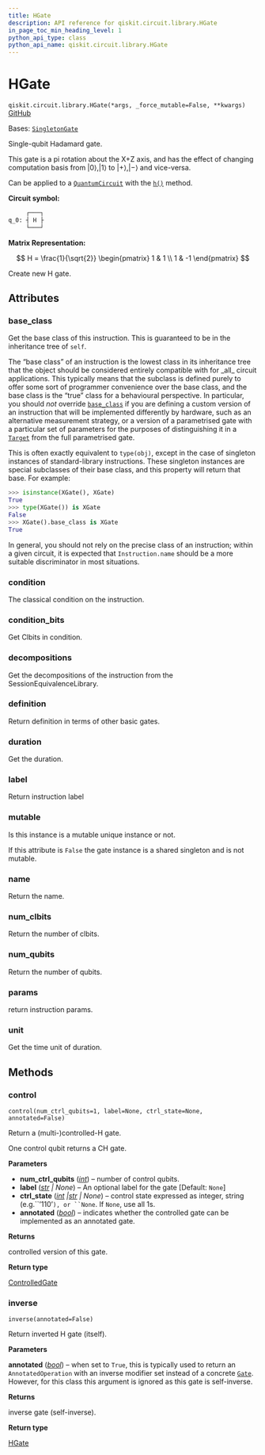 ```yaml
---
title: HGate
description: API reference for qiskit.circuit.library.HGate
in_page_toc_min_heading_level: 1
python_api_type: class
python_api_name: qiskit.circuit.library.HGate
---
```


# HGate

<span id="qiskit.circuit.library.HGate" />

`qiskit.circuit.library.HGate(*args, _force_mutable=False, **kwargs)` [GitHub](https://github.com/qiskit/qiskit/tree/main/qiskit/circuit/library/standard_gates/h.py "view source code")

Bases: [`SingletonGate`](circuit_singleton#qiskit.circuit.singleton.SingletonGate "qiskit.circuit.singleton.SingletonGate")

Single-qubit Hadamard gate.

This gate is a pi rotation about the X+Z axis, and has the effect of changing computation basis from $|0\rangle,|1\rangle$ to $|+\rangle,|-\rangle$ and vice-versa.

Can be applied to a [`QuantumCircuit`](qiskit.circuit.QuantumCircuit "qiskit.circuit.QuantumCircuit") with the [`h()`](qiskit.circuit.QuantumCircuit#h "qiskit.circuit.QuantumCircuit.h") method.

**Circuit symbol:**

```python
     ┌───┐
q_0: ┤ H ├
     └───┘
```

**Matrix Representation:**

$$
H = \frac{1}{\sqrt{2}}
    \begin{pmatrix}
        1 & 1 \\
        1 & -1
    \end{pmatrix}
$$

Create new H gate.

## Attributes

<span id="qiskit.circuit.library.HGate.base_class" />

### base\_class

Get the base class of this instruction. This is guaranteed to be in the inheritance tree of `self`.

The “base class” of an instruction is the lowest class in its inheritance tree that the object should be considered entirely compatible with for \_all\_ circuit applications. This typically means that the subclass is defined purely to offer some sort of programmer convenience over the base class, and the base class is the “true” class for a behavioural perspective. In particular, you should *not* override [`base_class`](#qiskit.circuit.library.HGate.base_class "qiskit.circuit.library.HGate.base_class") if you are defining a custom version of an instruction that will be implemented differently by hardware, such as an alternative measurement strategy, or a version of a parametrised gate with a particular set of parameters for the purposes of distinguishing it in a [`Target`](qiskit.transpiler.Target "qiskit.transpiler.Target") from the full parametrised gate.

This is often exactly equivalent to `type(obj)`, except in the case of singleton instances of standard-library instructions. These singleton instances are special subclasses of their base class, and this property will return that base. For example:

```python
>>> isinstance(XGate(), XGate)
True
>>> type(XGate()) is XGate
False
>>> XGate().base_class is XGate
True
```

In general, you should not rely on the precise class of an instruction; within a given circuit, it is expected that `Instruction.name` should be a more suitable discriminator in most situations.

<span id="qiskit.circuit.library.HGate.condition" />

### condition

The classical condition on the instruction.

<span id="qiskit.circuit.library.HGate.condition_bits" />

### condition\_bits

Get Clbits in condition.

<span id="qiskit.circuit.library.HGate.decompositions" />

### decompositions

Get the decompositions of the instruction from the SessionEquivalenceLibrary.

<span id="qiskit.circuit.library.HGate.definition" />

### definition

Return definition in terms of other basic gates.

<span id="qiskit.circuit.library.HGate.duration" />

### duration

Get the duration.

<span id="qiskit.circuit.library.HGate.label" />

### label

Return instruction label

<span id="qiskit.circuit.library.HGate.mutable" />

### mutable

Is this instance is a mutable unique instance or not.

If this attribute is `False` the gate instance is a shared singleton and is not mutable.

<span id="qiskit.circuit.library.HGate.name" />

### name

Return the name.

<span id="qiskit.circuit.library.HGate.num_clbits" />

### num\_clbits

Return the number of clbits.

<span id="qiskit.circuit.library.HGate.num_qubits" />

### num\_qubits

Return the number of qubits.

<span id="qiskit.circuit.library.HGate.params" />

### params

return instruction params.

<span id="qiskit.circuit.library.HGate.unit" />

### unit

Get the time unit of duration.

## Methods

### control

<span id="qiskit.circuit.library.HGate.control" />

`control(num_ctrl_qubits=1, label=None, ctrl_state=None, annotated=False)`

Return a (multi-)controlled-H gate.

One control qubit returns a CH gate.

**Parameters**

*   **num\_ctrl\_qubits** ([*int*](https://docs.python.org/3/library/functions.html#int "(in Python v3.12)")) – number of control qubits.
*   **label** ([*str*](https://docs.python.org/3/library/stdtypes.html#str "(in Python v3.12)") *| None*) – An optional label for the gate \[Default: `None`]
*   **ctrl\_state** ([*int*](https://docs.python.org/3/library/functions.html#int "(in Python v3.12)")  *|*[*str*](https://docs.python.org/3/library/stdtypes.html#str "(in Python v3.12)") *| None*) – control state expressed as integer, string (e.g.\`\`’110’`), or ``None`. If `None`, use all 1s.
*   **annotated** ([*bool*](https://docs.python.org/3/library/functions.html#bool "(in Python v3.12)")) – indicates whether the controlled gate can be implemented as an annotated gate.

**Returns**

controlled version of this gate.

**Return type**

[ControlledGate](qiskit.circuit.ControlledGate "qiskit.circuit.ControlledGate")

### inverse

<span id="qiskit.circuit.library.HGate.inverse" />

`inverse(annotated=False)`

Return inverted H gate (itself).

**Parameters**

**annotated** ([*bool*](https://docs.python.org/3/library/functions.html#bool "(in Python v3.12)")) – when set to `True`, this is typically used to return an `AnnotatedOperation` with an inverse modifier set instead of a concrete [`Gate`](qiskit.circuit.Gate "qiskit.circuit.Gate"). However, for this class this argument is ignored as this gate is self-inverse.

**Returns**

inverse gate (self-inverse).

**Return type**

[HGate](#qiskit.circuit.library.HGate "qiskit.circuit.library.HGate")

